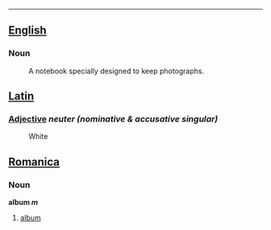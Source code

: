 ----
==[[English]]==
===Noun===
:A notebook specially designed to keep photographs.

==[[Latin]]==
===[[Adjective]] ''neuter (nominative & accusative singular)''===
:White

==[[Romanica]]==
===Noun===
<b>album ''m''</b>
#[[album]]